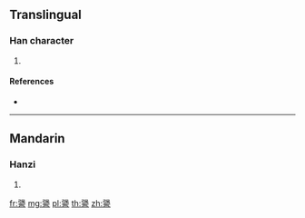 {{character info/new}}
==Translingual==

===Han character===
{{Han char|rn=149|rad=言|as=11|sn=18|four=13601|canj=NIYMR}}

# {{defn|Han|sort=言11}}

====References====
* {{Han ref|kx=1179.040|dkj=35907|dj=1643.040|hdz=64015.080|uh=8B3D|ud=35645|bh=F0EC|bd=61676}}

----

==Mandarin==

===Hanzi===
{{cmn-hanzi|pin=[[jiàng]] ([[jiang4]]), [[màn]] ([[man4]])|wg=chiang<sup>4</sup>, man<sup>4</sup>}}

# {{defn|lang=cmn|sort=言11}}

[[fr:謽]]
[[mg:謽]]
[[pl:謽]]
[[th:謽]]
[[zh:謽]]